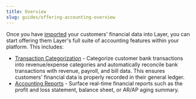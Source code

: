 ```yaml
---
title: Overview
slug: guides/offering-accounting-overview
---
```



Once you have [imported](/guides/importing-data-overview) your customers' financial data into Layer, you can start offering them Layer's full suite of accounting features within your platform. This includes:
* [Transaction Categorization](/guides/transaction-categorization) - Categorize customer bank transactions into revenue/expense categories and automatically reconcile bank transactions with revenue, payroll, and bill data. This ensures customers' financial data is properly recorded in their general ledger. 
* [Accounting Reports](/guides/reporting) - Surface real-time financial reports such as the profit and loss statement, balance sheet, or AR/AP aging summary.